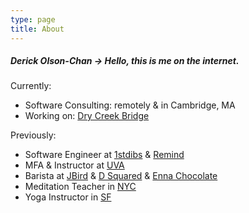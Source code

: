 ```yaml
---
type: page
title: About
---
```


##### Derick Olson-Chan -> Hello, this is me on the internet.

Currently:

- Software Consulting: remotely & in Cambridge, MA
- Working on: [Dry Creek Bridge](https://libraetd.lib.virginia.edu/public_view/ff365641t)

Previously:

- Software Engineer at [1stdibs](https://1stdibs.com) & [Remind](https://remind.com/chat)
- MFA & Instructor at [UVA](https://english.as.virginia.edu/people/profile/do7wz)
- Barista at [JBird](https://www.jbirdsupply.com/) & [D Squared](http://www.dsquaredjava.com/) & [Enna Chocolate](https://ennachocolate.com/)
- Meditation Teacher in [NYC](https://openmeditations.org/)
- Yoga Instructor in [SF](https://yogasocietysanfrancisco.com/)
